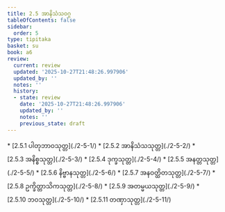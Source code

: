 ```yaml
---
title: 2.5 အာနိသံသဝဂ္ဂ
tableOfContents: false
sidebar:
  order: 5
type: tipitaka
basket: su
book: a6
review:
  current: review
  updated: '2025-10-27T21:48:26.997906'
  updated_by: ''
  notes: ''
  history:
  - state: review
    date: '2025-10-27T21:48:26.997906'
    updated_by: ''
    notes: ''
    previous_state: draft
---
```



<ReviewStatus review={frontmatter.review} showDetails={true} />

<HypothesisAnnotation frontmatter={frontmatter} />

<DynamicBreadcrumb />



<TableOfContents book="a6" section="2.5">
* [2.5.1 ပါတုဘာဝသုတ္တ](./2-5-1/)
* [2.5.2 အာနိသံသသုတ္တ](./2-5-2/)
* [2.5.3 အနိစ္စသုတ္တ](./2-5-3/)
* [2.5.4 ဒုက္ခသုတ္တ](./2-5-4/)
* [2.5.5 အနတ္တသုတ္တ](./2-5-5/)
* [2.5.6 နိဗ္ဗာနသုတ္တ](./2-5-6/)
* [2.5.7 အနဝတ္ထိတသုတ္တ](./2-5-7/)
* [2.5.8 ဥက္ခိတ္တာသိကသုတ္တ](./2-5-8/)
* [2.5.9 အတမ္မယသုတ္တ](./2-5-9/)
* [2.5.10 ဘဝသုတ္တ](./2-5-10/)
* [2.5.11 တဏှာသုတ္တ](./2-5-11/)
</TableOfContents>